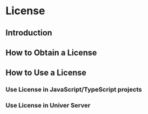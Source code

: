 # License

## Introduction

## How to Obtain a License

## How to Use a License

### Use License in JavaScript/TypeScript projects

### Use License in Univer Server
